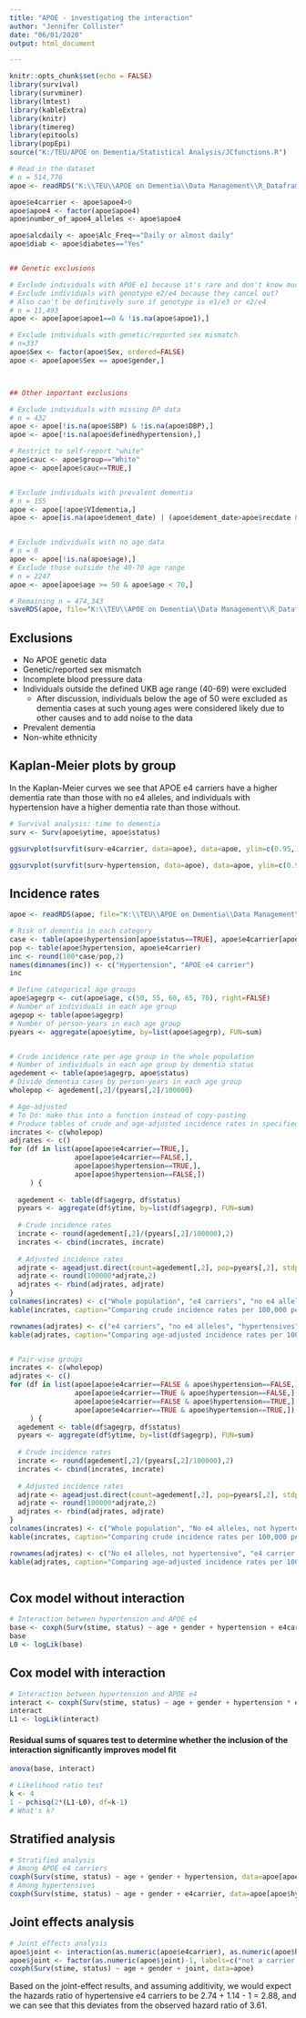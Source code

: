 ```yaml
---
title: "APOE - investigating the interaction"
author: "Jennifer Collister"
date: "06/01/2020"
output: html_document

---
```


```r
knitr::opts_chunk$set(echo = FALSE)
library(survival)
library(survminer)
library(lmtest)
library(kableExtra)
library(knitr)
library(timereg)
library(epitools)
library(popEpi)
source("K:/TEU/APOE on Dementia/Statistical Analysis/JCfunctions.R")

```

```r
# Read in the dataset
# n = 514,776
apoe <- readRDS("K:\\TEU\\APOE on Dementia\\Data Management\\R_Dataframes_TLA\\38358\\Organised\\apoe_surv.rds")

apoe$e4carrier <- apoe$apoe4>0
apoe$apoe4 <- factor(apoe$apoe4)
apoe$number_of_apoe4_alleles <- apoe$apoe4

apoe$alcdaily <- apoe$Alc_Freq=="Daily or almost daily"
apoe$diab <- apoe$diabetes=="Yes"


## Genetic exclusions

# Exclude individuals with APOE e1 because it's rare and don't know much about it
# Exclude individuals with genotype e2/e4 because they cancel out?
# Also can't be definitively sure if genotype is e1/e3 or e2/e4
# n = 11,493
apoe <- apoe[apoe$apoe1==0 & !is.na(apoe$apoe1),]

# Exclude individuals with genetic/reported sex mismatch
# n=337
apoe$Sex <- factor(apoe$Sex, ordered=FALSE)
apoe <- apoe[apoe$Sex == apoe$gender,]



## Other important exclusions

# Exclude individuals with missing BP data
# n = 432
apoe <- apoe[!is.na(apoe$SBP) & !is.na(apoe$DBP),]
apoe <- apoe[!is.na(apoe$definedhypertension),]

# Restrict to self-report "white"
apoe$cauc <- apoe$group=="White"
apoe <- apoe[apoe$cauc==TRUE,]


# Exclude individuals with prevalent dementia
# n = 155
apoe <- apoe[!apoe$VIdementia,]
apoe <- apoe[is.na(apoe$dement_date) | (apoe$dement_date>apoe$recdate & !is.na(apoe$dement_date)),]


# Exclude individuals with no age data
# n = 0
apoe <- apoe[!is.na(apoe$age),]
# Exclude those outside the 40-70 age range
# n = 2247
apoe <- apoe[apoe$age >= 50 & apoe$age < 70,]

# Remaining n = 474,343
saveRDS(apoe, file="K:\\TEU\\APOE on Dementia\\Data Management\\R_Dataframes_TLA\\38358\\Organised\\apoe_excl.rds")

```
## Exclusions
* No APOE genetic data
* Genetic/reported sex mismatch
* Incomplete blood pressure data
* Individuals outside the defined UKB age range (40-69) were excluded
  * After discussion, individuals below the age of 50 were excluded as dementia cases at such young ages were considered likely due to other causes and to add noise to the data
* Prevalent dementia
* Non-white ethnicity

## Kaplan-Meier plots by group

In the Kaplan-Meier curves we see that APOE e4 carriers have a higher dementia rate than those with no e4 alleles, and individuals with hypertension have a higher dementia rate than those without.

```r
# Survival analysis: time to dementia
surv <- Surv(apoe$ytime, apoe$status)

ggsurvplot(survfit(surv~e4carrier, data=apoe), data=apoe, ylim=c(0.95,1), risk.table=TRUE, ylab="Proportion without dementia", title="Kaplan-Meier plot of time to dementia diagnosis \nby APOE e4 carrier status", xlab="Time, years", censor=FALSE)

ggsurvplot(survfit(surv~hypertension, data=apoe), data=apoe, ylim=c(0.95,1), risk.table=TRUE, ylab="Proportion without dementia", title="Kaplan-Meier plot of time to dementia diagnosis \nby hypertension status", xlab="Time, years", censor=FALSE)
```

## Incidence rates

```r
apoe <- readRDS(apoe, file="K:\\TEU\\APOE on Dementia\\Data Management\\R_Dataframes_TLA\\38358\\Organised\\apoe_excl.rds")

# Risk of dementia in each category
case <- table(apoe$hypertension[apoe$status==TRUE], apoe$e4carrier[apoe$status==TRUE])
pop <- table(apoe$hypertension, apoe$e4carrier)
inc <- round(100*case/pop,2)
names(dimnames(inc)) <- c("Hypertension", "APOE e4 carrier")
inc

# Define categorical age groups
apoe$agegrp <- cut(apoe$age, c(50, 55, 60, 65, 70), right=FALSE)
# Number of individuals in each age group
agepop <- table(apoe$agegrp)
# Number of person-years in each age group
pyears <- aggregate(apoe$ytime, by=list(apoe$agegrp), FUN=sum)


# Crude incidence rate per age group in the whole population
# Number of individuals in each age group by dementia status
agedement <- table(apoe$agegrp, apoe$status)
# Divide dementia cases by person-years in each age group
wholepop <- agedement[,2]/(pyears[,2]/100000)

# Age-adjusted
# To Do: make this into a function instead of copy-pasting
# Produce tables of crude and age-adjusted incidence rates in specified groups
incrates <- c(wholepop)
adjrates <- c()
for (df in list(apoe[apoe$e4carrier==TRUE,], 
                apoe[apoe$e4carrier==FALSE,],
                apoe[apoe$hypertension==TRUE,],
                apoe[apoe$hypertension==FALSE,])
     ) {
  
  agedement <- table(df$agegrp, df$status)
  pyears <- aggregate(df$ytime, by=list(df$agegrp), FUN=sum)
  
  # Crude incidence rates
  incrate <- round(agedement[,2]/(pyears[,2]/100000),2)
  incrates <- cbind(incrates, incrate)
  
  # Adjusted incidence rates
  adjrate <- ageadjust.direct(count=agedement[,2], pop=pyears[,2], stdpop=agepop)
  adjrate <- round(100000*adjrate,2)
  adjrates <- rbind(adjrates, adjrate)
}
colnames(incrates) <- c("Whole population", "e4 carriers", "no e4 alleles", "hypertensives", "not hypertensives")
kable(incrates, caption="Comparing crude incidence rates per 100,000 person-years in different groups")

rownames(adjrates) <- c("e4 carriers", "no e4 alleles", "hypertensives", "not hypertensives")
kable(adjrates, caption="Comparing age-adjusted incidence rates per 100,000 person years in different groups")


# Pair-wise groups
incrates <- c(wholepop)
adjrates <- c()
for (df in list(apoe[apoe$e4carrier==FALSE & apoe$hypertension==FALSE,], 
                apoe[apoe$e4carrier==TRUE & apoe$hypertension==FALSE,],
                apoe[apoe$e4carrier==FALSE & apoe$hypertension==TRUE,],
                apoe[apoe$e4carrier==TRUE & apoe$hypertension==TRUE,])
     ) {
  agedement <- table(df$agegrp, df$status)
  pyears <- aggregate(df$ytime, by=list(df$agegrp), FUN=sum)
  
  # Crude incidence rates
  incrate <- round(agedement[,2]/(pyears[,2]/100000),2)
  incrates <- cbind(incrates, incrate)
  
  # Adjusted incidence rates
  adjrate <- ageadjust.direct(count=agedement[,2], pop=pyears[,2], stdpop=agepop)
  adjrate <- round(100000*adjrate,2)
  adjrates <- rbind(adjrates, adjrate)
}
colnames(incrates) <- c("Whole population", "No e4 alleles, not hypertensive", "e4 carrier, not hypertensive", "No e4 alleles, hypertensive", "e4 carrier, hypertensive")
kable(incrates, caption="Comparing crude incidence rates per 100,000 person-years in different groups")

rownames(adjrates) <- c("No e4 alleles, not hypertensive", "e4 carrier, not hypertensive", "No e4 alleles, hypertensive", "e4 carrier, hypertensive")
kable(adjrates, caption="Comparing age-adjusted incidence rates per 100,000 person years in different groups")



```

## Cox model without interaction
```r

# Interaction between hypertension and APOE e4
base <- coxph(Surv(stime, status) ~ age + gender + hypertension + e4carrier, data=apoe)
base
L0 <- logLik(base)
```

## Cox model with interaction
```r

# Interaction between hypertension and APOE e4
interact <- coxph(Surv(stime, status) ~ age + gender + hypertension * e4carrier, data=apoe)
interact
L1 <- logLik(interact)
```

#### Residual sums of squares test to determine whether the inclusion of the interaction significantly improves model fit
```r

anova(base, interact)

# Likelihood ratio test
k <- 4
1 - pchisq(2*(L1-L0), df=k-1)
# What's k?

```

## Stratified analysis
```r
# Stratified analysis
# Among APOE e4 carriers
coxph(Surv(stime, status) ~ age + gender + hypertension, data=apoe[apoe$e4carrier==TRUE,])
# Among hypertensives
coxph(Surv(stime, status) ~ age + gender + e4carrier, data=apoe[apoe$hypertension==TRUE,])
```

## Joint effects analysis
```r
# Joint effects analysis
apoe$joint <- interaction(as.numeric(apoe$e4carrier), as.numeric(apoe$hypertension))
apoe$joint <- factor(as.numeric(apoe$joint)-1, labels=c("not a carrier, no hypertension", "e4 carrier, no hypertension", "not a carrier, hypertensive", "e4 carrier, hypertensive"))
coxph(Surv(stime, status) ~ age + gender + joint, data=apoe)
```

Based on the joint-effect results, and assuming additivity, we would expect the hazards ratio of hypertensive e4 carriers to be 2.74 + 1.14 - 1 = 2.88, and we can see that this deviates from the observed hazard ratio of 3.61.


